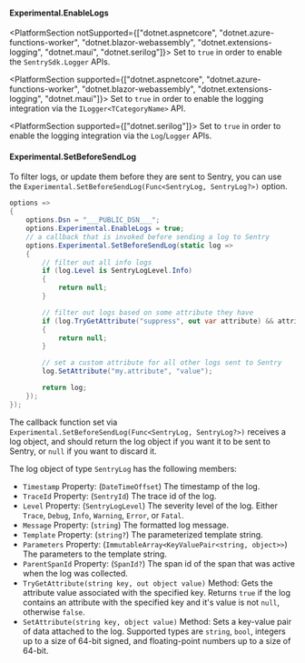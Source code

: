 #### Experimental.EnableLogs

<PlatformSection notSupported={["dotnet.aspnetcore", "dotnet.azure-functions-worker", "dotnet.blazor-webassembly", "dotnet.extensions-logging", "dotnet.maui", "dotnet.serilog"]}>
Set to `true` in order to enable the `SentrySdk.Logger` APIs.
</PlatformSection>

<PlatformSection supported={["dotnet.aspnetcore", "dotnet.azure-functions-worker", "dotnet.blazor-webassembly", "dotnet.extensions-logging", "dotnet.maui"]}>
Set to `true` in order to enable the logging integration via the `ILogger<TCategoryName>` API.
</PlatformSection>

<PlatformSection supported={["dotnet.serilog"]}>
Set to `true` in order to enable the logging integration via the `Log`/`Logger` APIs.
</PlatformSection>

#### Experimental.SetBeforeSendLog

To filter logs, or update them before they are sent to Sentry, you can use the `Experimental.SetBeforeSendLog(Func<SentryLog, SentryLog?>)` option.

```csharp
options =>
{
    options.Dsn = "___PUBLIC_DSN___";
    options.Experimental.EnableLogs = true;
    // a callback that is invoked before sending a log to Sentry
    options.Experimental.SetBeforeSendLog(static log =>
    {
        // filter out all info logs
        if (log.Level is SentryLogLevel.Info)
        {
            return null;
        }

        // filter out logs based on some attribute they have
        if (log.TryGetAttribute("suppress", out var attribute) && attribute is true)
        {
            return null;
        }

        // set a custom attribute for all other logs sent to Sentry
        log.SetAttribute("my.attribute", "value");

        return log;
    });
});
```

The callback function set via `Experimental.SetBeforeSendLog(Func<SentryLog, SentryLog?>)` receives a log object, and should return the log object if you want it to be sent to Sentry, or `null` if you want to discard it.

The log object of type `SentryLog` has the following members:
- `Timestamp` Property: (`DateTimeOffset`) The timestamp of the log.
- `TraceId` Property: (`SentryId`) The trace id of the log.
- `Level` Property: (`SentryLogLevel`) The severity level of the log. Either `Trace`, `Debug`, `Info`, `Warning`, `Error`, or `Fatal`.
- `Message` Property: (`string`) The formatted log message.
- `Template` Property: (`string?`) The parameterized template string.
- `Parameters` Property: (`ImmutableArray<KeyValuePair<string, object>>`) The parameters to the template string.
- `ParentSpanId` Property: (`SpanId?`) The span id of the span that was active when the log was collected.
- `TryGetAttribute(string key, out object value)` Method: Gets the attribute value associated with the specified key. Returns `true` if the log contains an attribute with the specified key and it's value is not `null`, otherwise `false`.
- `SetAttribute(string key, object value)` Method: Sets a key-value pair of data attached to the log. Supported types are `string`, `bool`, integers up to a size of 64-bit signed, and floating-point numbers up to a size of 64-bit.
